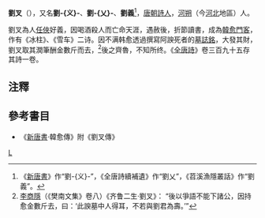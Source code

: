 '''劉叉'''（{{bd|?||?|}}），又名'''劉-{义}-'''、'''劉-{乂}-'''、'''劉義'''<ref>《[[新唐書|新唐書]]》作“劉-{义}-”，《全唐詩續補遺》作“劉乂”，《苕溪漁隱叢話》作“劉義”。</ref>，[[唐朝|唐朝]][[詩人|詩人]]，[[河朔|河朔]]（今[[河北|河北]]地區）人。

劉叉為人[[任俠|任俠]]好義，因喝酒殺人而亡命天涯，遇赦後，折節讀書，成為[[韓愈|韓愈]][[門客|門客]]，作有《冰柱》、《雪车》二诗。因不满韩愈透過撰寫阿諛死者的[[墓誌銘|墓誌銘]]，大發其財，劉叉取其潤筆酬金數斤而去，<ref>[[李商隱|李商隱]]（《樊南文集》卷八）《齐鲁二生·劉叉》： “後以爭語不能下諸公，因持愈金數斤去，曰：‘此諛墓中人得耳，不若與劉君為壽。’”</ref>後之齊魯，不知所终。《[[全唐詩|全唐詩]]》卷三百九十五存其詩一卷。

==注釋==
{{reflist}}
==參考書目==
* 《[[新唐書|新唐書]]·韓愈傳》附《劉叉傳》
[[category:唐朝詩人|L]]